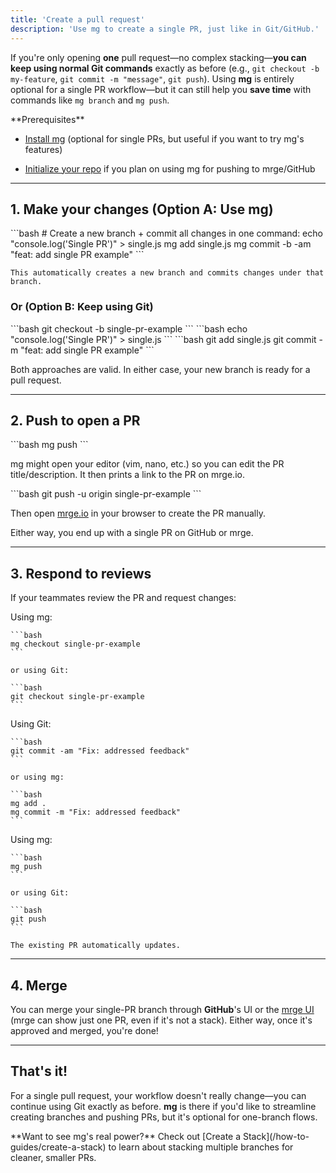 ```yaml
---
title: 'Create a pull request'
description: 'Use mg to create a single PR, just like in Git/GitHub.'
---
```


If you're only opening **one** pull request—no complex stacking—**you can keep using normal Git commands** exactly as before (e.g., `git checkout -b my-feature`, `git commit -m "message"`, `git push`). Using **mg** is entirely optional for a single PR workflow—but it can still help you **save time** with commands like `mg branch` and `mg push`.

<Note>
  **Prerequisites**

  * [Install mg](/installation) (optional for single PRs, but useful if you want to try mg's features)

  * [Initialize your repo](/how-to-guides/initialize-in-repo) if you plan on using mg for pushing to mrge/GitHub
</Note>

***

## 1. Make your changes (Option A: Use mg)

<Steps>
  <Step title="Create a new branch and commit in one command">
    ```bash
    # Create a new branch + commit all changes in one command: 
    echo "console.log('Single PR')" > single.js 
    mg add single.js 
    mg commit -b -am "feat: add single PR example" 
    ```

    This automatically creates a new branch and commits changes under that branch.
  </Step>
</Steps>

### Or (Option B: Keep using Git)

<Steps>
  <Step title="Create a branch">
    ```bash
    git checkout -b single-pr-example 
    ```
  </Step>

  <Step title="Make changes">
    ```bash
    echo "console.log('Single PR')" > single.js 
    ```
  </Step>

  <Step title="Commit your changes">
    ```bash
    git add single.js 
    git commit -m "feat: add single PR example" 
    ```
  </Step>
</Steps>

Both approaches are valid. In either case, your new branch is ready for a pull request.

***

## 2. Push to open a PR

<Accordion title="Using mg">
  ```bash
  mg push 
  ```

  mg might open your editor (vim, nano, etc.) so you can edit the PR title/description. It then prints a link to the PR on mrge.io.
</Accordion>

<Accordion title="Using Git">
  ```bash
  git push -u origin single-pr-example 
  ```

  Then open [mrge.io](https://mrge.io) in your browser to create the PR manually.
</Accordion>

Either way, you end up with a single PR on GitHub or mrge.

***

## 3. Respond to reviews

If your teammates review the PR and request changes:

<Steps>
  <Step title="Check out your feature branch">
    Using mg:

    ```bash
    mg checkout single-pr-example 
    ```

    or using Git:

    ```bash
    git checkout single-pr-example 
    ```
  </Step>

  <Step title="Make and commit changes">
    Using Git:

    ```bash
    git commit -am "Fix: addressed feedback" 
    ```

    or using mg:

    ```bash
    mg add . 
    mg commit -m "Fix: addressed feedback" 
    ```
  </Step>

  <Step title="Push changes">
    Using mg:

    ```bash
    mg push 
    ```

    or using Git:

    ```bash
    git push 
    ```

    The existing PR automatically updates.
  </Step>
</Steps>

***

## 4. Merge

You can merge your single-PR branch through **GitHub**'s UI or the [mrge UI](/how-to-guides/merge-your-stack) (mrge can show just one PR, even if it's not a stack). Either way, once it's approved and merged, you're done!

***

## That's it!

For a single pull request, your workflow doesn't really change—you can continue using Git exactly as before. **mg** is there if you'd like to streamline creating branches and pushing PRs, but it's optional for one-branch flows.

<Tip>
  **Want to see mg's real power?** Check out [Create a Stack](/how-to-guides/create-a-stack) to learn about stacking multiple branches for cleaner, smaller PRs.
</Tip>